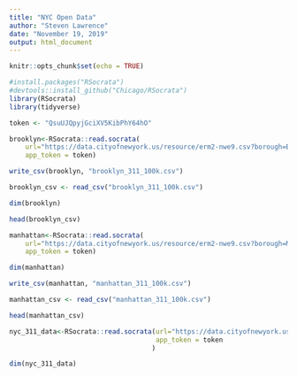 ```yaml
---
title: "NYC Open Data"
author: "Steven Lawrence"
date: "November 19, 2019"
output: html_document
---
```


```r
knitr::opts_chunk$set(echo = TRUE)
```

```r
#install.packages("RSocrata")
#devtools::install_github("Chicago/RSocrata")
library(RSocrata)
library(tidyverse)

```

```r

token <- "QsuUJQpyjGciXV5KibPhY64hO"
```

```r

brooklyn<-RSocrata::read.socrata(
    url="https://data.cityofnewyork.us/resource/erm2-nwe9.csv?borough=BROOKLYN&$limit=100000", 
    app_token = token) 

write_csv(brooklyn, "brooklyn_311_100k.csv")

brooklyn_csv <- read_csv("brooklyn_311_100k.csv")

dim(brooklyn)

head(brooklyn_csv)

```

```r

manhattan<-RSocrata::read.socrata(
    url="https://data.cityofnewyork.us/resource/erm2-nwe9.csv?borough=MANHATTAN&$limit=100000", 
    app_token = token) 

dim(manhattan)

write_csv(manhattan, "manhattan_311_100k.csv")

manhattan_csv <- read_csv("manhattan_311_100k.csv")

head(manhattan_csv)

```

```r
nyc_311_data<-RSocrata::read.socrata(url="https://data.cityofnewyork.us/resource/erm2-nwe9.csv?$limit=1000", 
                                     app_token = token
                                    ) 

dim(nyc_311_data)

```

